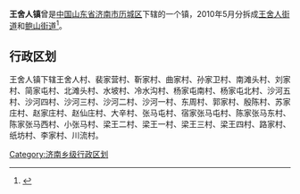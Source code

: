 '''王舍人镇'''曾是[[中华人民共和国|中国]][[山东省|山东省]][[济南市|济南市]][[历城区|历城区]]下辖的一个镇，2010年5月分拆成[[王舍人街道|王舍人街道]]和[[鲍山街道|鲍山街道]]<ref>{{cite news|url=http://news.163.com/10/0513/06/66HVFI0A00014AED.html|title=再说历城以农村为主体就不合时宜了　镇改办事处就是为突出一个“城”字|publisher=生活日报|date=2010-05-13|accessdate=2018-12-26|archive-url=https://web.archive.org/web/20181226133729/http://news.163.com/10/0513/06/66HVFI0A00014AED.html|archive-date=2018-12-26|dead-url=yes}}</ref>。

== 行政区划 ==

王舍人镇下辖王舍人村、裴家营村、靳家村、曲家村、孙家卫村、南滩头村、刘家村、简家屯村、北滩头村、水坡村、冷水沟村、杨家屯南村、杨家屯北村、沙河五村、沙河四村、沙河三村、沙河二村、沙河一村、东周村、郭家村、殷陈村、苏家庄村、赵家庄村、赵仙庄村、大辛村、张马屯村、宿家张马屯村、陈家张马东村、陈家张马西村、小张马村、梁王二村、梁王一村、梁王三村、梁王四村、路家村、纸坊村、李家村、川流村。

{{山东小作品}}

{{济南市历城区行政区划}}

[[Category:济南乡级行政区划|Category:济南乡级行政区划]]